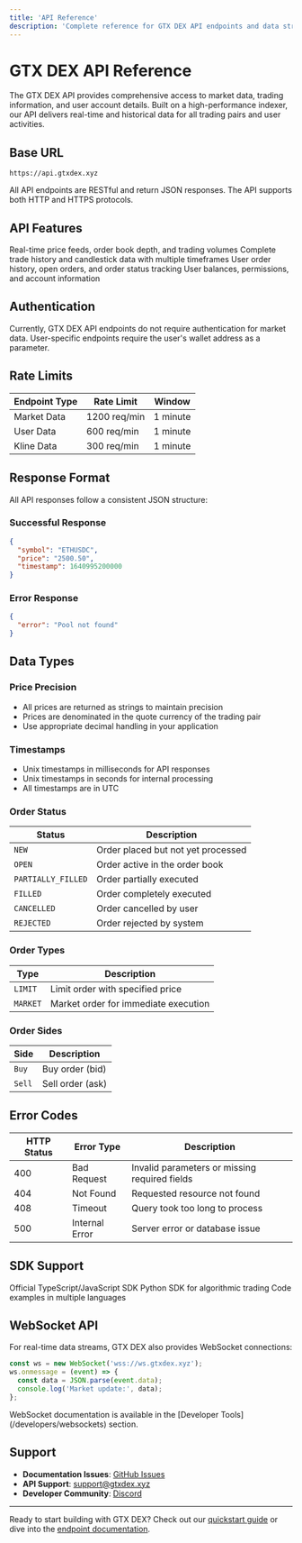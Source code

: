 ```yaml
---
title: 'API Reference'
description: 'Complete reference for GTX DEX API endpoints and data structures'
---
```


# GTX DEX API Reference

The GTX DEX API provides comprehensive access to market data, trading information, and user account details. Built on a high-performance indexer, our API delivers real-time and historical data for all trading pairs and user activities.

## Base URL

```
https://api.gtxdex.xyz
```

<Note>
All API endpoints are RESTful and return JSON responses. The API supports both HTTP and HTTPS protocols.
</Note>

## API Features

<CardGroup cols={2}>
  <Card
    title="Market Data"
    icon="chart-line"
    href="/api-reference/endpoints/markets"
  >
    Real-time price feeds, order book depth, and trading volumes
  </Card>
  <Card
    title="Trading History"
    icon="clock-rotate-left"
    href="/api-reference/endpoints/trades"
  >
    Complete trade history and candlestick data with multiple timeframes
  </Card>
  <Card
    title="Order Management"
    icon="list-check"
    href="/api-reference/endpoints/orders"
  >
    User order history, open orders, and order status tracking
  </Card>
  <Card
    title="Account Data"
    icon="user"
    href="/api-reference/endpoints/user"
  >
    User balances, permissions, and account information
  </Card>
</CardGroup>

## Authentication

<Warning>
Currently, GTX DEX API endpoints do not require authentication for market data. User-specific endpoints require the user's wallet address as a parameter.
</Warning>

## Rate Limits

| Endpoint Type | Rate Limit | Window |
|---------------|------------|--------|
| Market Data | 1200 req/min | 1 minute |
| User Data | 600 req/min | 1 minute |
| Kline Data | 300 req/min | 1 minute |

## Response Format

All API responses follow a consistent JSON structure:

### Successful Response
```json
{
  "symbol": "ETHUSDC",
  "price": "2500.50",
  "timestamp": 1640995200000
}
```

### Error Response
```json
{
  "error": "Pool not found"
}
```

## Data Types

### Price Precision
- All prices are returned as strings to maintain precision
- Prices are denominated in the quote currency of the trading pair
- Use appropriate decimal handling in your application

### Timestamps
- Unix timestamps in milliseconds for API responses
- Unix timestamps in seconds for internal processing
- All timestamps are in UTC

### Order Status
| Status | Description |
|--------|-------------|
| `NEW` | Order placed but not yet processed |
| `OPEN` | Order active in the order book |
| `PARTIALLY_FILLED` | Order partially executed |
| `FILLED` | Order completely executed |
| `CANCELLED` | Order cancelled by user |
| `REJECTED` | Order rejected by system |

### Order Types
| Type | Description |
|------|-------------|
| `LIMIT` | Limit order with specified price |
| `MARKET` | Market order for immediate execution |

### Order Sides
| Side | Description |
|------|-------------|
| `Buy` | Buy order (bid) |
| `Sell` | Sell order (ask) |

## Error Codes

| HTTP Status | Error Type | Description |
|-------------|------------|-------------|
| 400 | Bad Request | Invalid parameters or missing required fields |
| 404 | Not Found | Requested resource not found |
| 408 | Timeout | Query took too long to process |
| 500 | Internal Error | Server error or database issue |

## SDK Support

<CardGroup cols={3}>
  <Card
    title="TypeScript SDK"
    icon="js"
    href="/sdks/typescript"
  >
    Official TypeScript/JavaScript SDK
  </Card>
  <Card
    title="Python SDK"
    icon="python"
    href="/sdks/python"
  >
    Python SDK for algorithmic trading
  </Card>
  <Card
    title="REST Examples"
    icon="code"
    href="/sdks/examples"
  >
    Code examples in multiple languages
  </Card>
</CardGroup>

## WebSocket API

For real-time data streams, GTX DEX also provides WebSocket connections:

```javascript
const ws = new WebSocket('wss://ws.gtxdex.xyz');
ws.onmessage = (event) => {
  const data = JSON.parse(event.data);
  console.log('Market update:', data);
};
```

<Note>
WebSocket documentation is available in the [Developer Tools](/developers/websockets) section.
</Note>

## Support

- **Documentation Issues**: [GitHub Issues](https://github.com/Great-Trading-eXperience/gtx-docs/issues)
- **API Support**: [support@gtxdex.xyz](mailto:support@gtxdex.xyz)
- **Developer Community**: [Discord](https://discord.gg/gtxdex)

---

Ready to start building with GTX DEX? Check out our [quickstart guide](/quickstart) or dive into the [endpoint documentation](/api-reference/endpoints/markets).